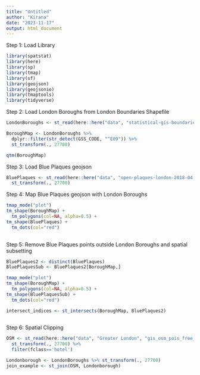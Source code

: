 ```yaml
---
title: "Untitled"
author: "Kirana"
date: "2023-11-17"
output: html_document
---
```

Step 1: Load Library
```r
library(spatstat)
library(here)
library(sp)
library(tmap)
library(sf)
library(geojson)
library(geojsonio)
library(tmaptools)
library(tidyverse)
```

Step 2: Load London Boroughs from London Boundaries Shapefile
```r
LondonBoroughs <- st_read(here::here("data", "statistical-gis-boundaries-london", "ESRI", "London_Borough_Excluding_MHW.shp"))

BoroughMap <- LondonBoroughs %>%
  dplyr::filter(str_detect(GSS_CODE, "^E09")) %>%
  st_transform(., 27700)

qtm(BoroughMap)
```

Step 3: Load Blue Plaques geojson
```r
BluePlaques <- st_read(here::here("data", "open-plaques-london-2018-04-08.geojson")) %>%
  st_transform(., 27700)
```

Step 4: Map Blue Plaques geojson with London Boroughs
```r
tmap_mode("plot")
tm_shape(BoroughMap) + 
  tm_polygons(col=NA, alpha=0.5) +
tm_shape(BluePlaques) + 
  tm_dots(col="red")
  
```

Step 5: Remove Blue Plaques points outside London Boroughs and spatial subsetting
```r
BluePlaques2 <- distinct(BluePlaques)
BluePlaquesSub <- BluePlaques2[BoroughMap,]

tmap_mode("plot")
tm_shape(BoroughMap) + 
  tm_polygons(col=NA, alpha=0.5) +
tm_shape(BluePlaquesSub) + 
  tm_dots(col="red")

intersect_indices <- st_intersects(BoroughMap, BluePlaques2)
  
```

Step 6: Spatial Clipping
```r
OSM <- st_read(here::here("data", "Greater London", "gis_osm_pois_free_1.shp")) %>%
  st_transform(., 27700) %>%
  filter(fclass=='hotel')

Londonborough <- LondonBoroughs %>% st_transform(., 27700)
join_example <- st_join(OSM, Londonborough)
```
